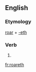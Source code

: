 ==English==

===Etymology===
[[roar]] + [[-eth]]

===Verb===
{{en-verb form}}

# {{en-archaic third-person singular of|roar}}

[[fr:roareth]]